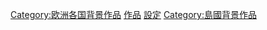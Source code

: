 [[Category:欧洲各国背景作品|Category:欧洲各国背景作品]]
[[Category:愛爾蘭文化|作品]]
[[Category:愛爾蘭文學|設定]]
[[Category:島國背景作品|Category:島國背景作品]]